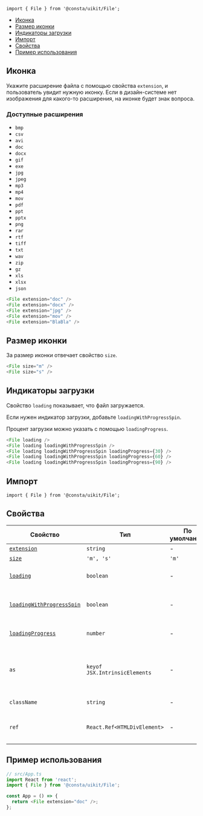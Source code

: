 

```tsx
import { File } from '@consta/uikit/File';
```

<MdxMenu>

- [Иконка](#иконка)
- [Размер иконки](#размер-иконки)
- [Индикаторы загрузки](#индикаторы-загрузки)
- [Импорт](#импорт)
- [Свойства](#свойства)
- [Пример использования](#пример-использования)

</MdxMenu>

## Иконка

Укажите расширение файла с помощью свойства `extension`, и пользователь увидит
нужную иконку. Если в дизайн-системе нет изображения для какого-то расширения, на иконке будет знак вопроса.

### Доступные расширения

- `bmp`
- `csv`
- `avi`
- `doc`
- `docx`
- `gif`
- `exe`
- `jpg`
- `jpeg`
- `mp3`
- `mp4`
- `mov`
- `pdf`
- `ppt`
- `pptx`
- `png`
- `rar`
- `rtf`
- `tiff`
- `txt`
- `wav`
- `zip`
- `gz`
- `xls`
- `xlsx`
- `json`

```ts
<File extension="doc" />
<File extension="docx" />
<File extension="jpg" />
<File extension="mov" />
<File extension="BlaBla" />
```

<FileExampleExtension />

## Размер иконки

За размер иконки отвечает свойство `size`.

```ts
<File size="m" />
<File size="s" />
```

<FileExampleSize />

## Индикаторы загрузки

Свойство `loading` показывает, что файл загружается.

Если нужен индикатор загрузки, добавьте `loadingWithProgressSpin`.

Процент загрузки можно указать с помощью `loadingProgress`.

```ts
<File loading />
<File loading loadingWithProgressSpin />
<File loading loadingWithProgressSpin loadingProgress={30} />
<File loading loadingWithProgressSpin loadingProgress={60} />
<File loading loadingWithProgressSpin loadingProgress={90} />
```

<FileExampleLoading />

## Импорт

```tsx
import { File } from '@consta/uikit/File';
```

## Свойства

| Свойство                                          | Тип                           | По умолчанию | Описание                                                         |
| ------------------------------------------------- | ----------------------------- | ------------ | ---------------------------------------------------------------- |
| [`extension`](#иконка)                            | `string`                      | -            | Иконка файла                                                     |
| [`size`](#размер-иконки)                          | `'m', 's'`                    | `'m'`        | Размер иконки                                                    |
| [`loading`](#индикаторы-загрузки)                 | `boolean`                     | -            | Показывает, что файл загружается                                 |
| [`loadingWithProgressSpin`](#индикаторы-загрузки) | `boolean`                     | -            | Показывает индикатор прогресса загрузки                          |
| [`loadingProgress`](#индикаторы-загрузки)         | `number`                      | -            | Прогресс загрузки в процентах                                    |
| `as`                                              | `keyof JSX.IntrinsicElements` | -            | HTML-тег, в виде которого этот компонент будет представлен в DOM |
| `className`                                       | `string`                      | -            | Дополнительный CSS-класс                                         |
| `ref`                                             | `React.Ref<HTMLDivElement>`   | -            | Ссылка на корневой DOM-элемент компонента                        |

## Пример использования

```ts
// src/App.ts
import React from 'react';
import { File } from '@consta/uikit/File';

const App = () => {
  return <File extension="doc" />;
};
```
